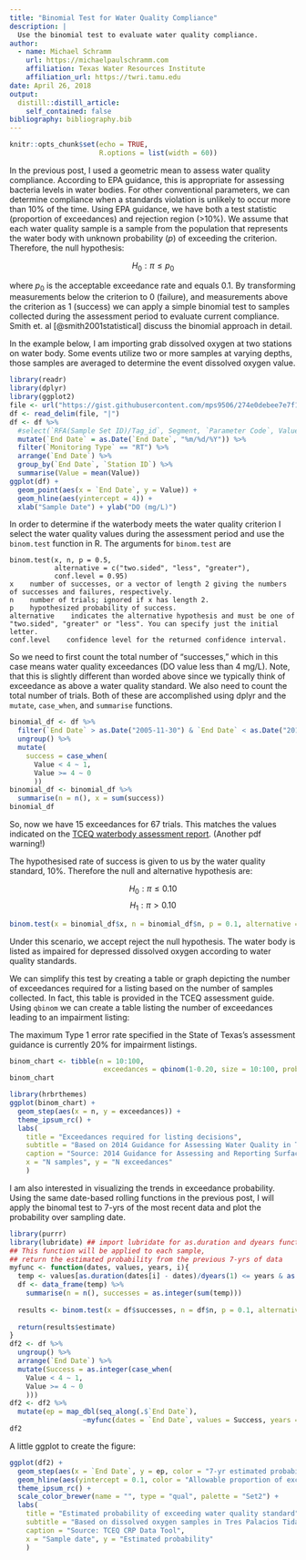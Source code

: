 ```yaml
---
title: "Binomial Test for Water Quality Compliance"
description: |
  Use the binomial test to evaluate water quality compliance.
author:
  - name: Michael Schramm
    url: https://michaelpaulschramm.com
    affiliation: Texas Water Resources Institute
    affiliation_url: https://twri.tamu.edu
date: April 26, 2018
output:
  distill::distill_article:
    self_contained: false
bibliography: bibliography.bib
---
```


```r
knitr::opts_chunk$set(echo = TRUE,
                      R.options = list(width = 60))
```

In the previous post, I used a geometric mean to assess water quality compliance. According to EPA guidance, this is appropriate for assessing bacteria levels in water bodies. For other conventional parameters, we can determine compliance when a standards violation is unlikely to occur more than 10% of the time. Using EPA guidance, we have both a test statistic (proportion of exceedances) and rejection region (>10%).  We assume that each water quality sample is a sample from the population that represents the water body with unknown probability ($p$) of exceeding the criterion. Therefore, the null hypothesis:

$$H_0 : \pi \le p_0$$

where $p_0$ is the acceptable exceedance rate and equals 0.1. By transforming measurements below the criterion to 0 (failure), and measurements above the criterion as 1 (success) we can apply a simple binomial test to samples collected during the assessment period to evaluate current compliance. Smith et. al [@smith2001statistical] discuss the binomial approach in detail.

In the example below, I am importing grab dissolved oxygen at two stations on water body. Some events utilize two or more samples at varying depths, those samples are averaged to determine the event dissolved oxygen value.

```r
library(readr)
library(dplyr)
library(ggplot2)
file <- url("https://gist.githubusercontent.com/mps9506/274e0debee7e7f1289dac3371ce05d1e/raw/284ff43565d03bd57c59c3151feaa739abd40f2e/1501_DO.txt")
df <- read_delim(file, "|")
df <- df %>%
  #select(`RFA(Sample Set ID)/Tag_id`, Segment, `Parameter Code`, Value, `End Date`, `Monitoring Type`) %>%
  mutate(`End Date` = as.Date(`End Date`, "%m/%d/%Y")) %>%
  filter(`Monitoring Type` == "RT") %>%
  arrange(`End Date`) %>%
  group_by(`End Date`, `Station ID`) %>%
  summarise(Value = mean(Value))
ggplot(df) +
  geom_point(aes(x = `End Date`, y = Value)) +
  geom_hline(aes(yintercept = 4)) +
  xlab("Sample Date") + ylab("DO (mg/L)")
```


In order to determine if the waterbody meets the water quality criterion I select the water quality values during the assessment period and use the `binom.test` function in R. The arguments for `binom.test` are

```{eval=FALSE}
binom.test(x, n, p = 0.5,
           alternative = c("two.sided", "less", "greater"),
           conf.level = 0.95)
x    number of successes, or a vector of length 2 giving the numbers of successes and failures, respectively.
n    number of trials; ignored if x has length 2.
p    hypothesized probability of success.
alternative    indicates the alternative hypothesis and must be one of "two.sided", "greater" or "less". You can specify just the initial letter.
conf.level    confidence level for the returned confidence interval.
```

So we need to first count the total number of "successes," which in this case means water quality exceedances (DO value less than 4 mg/L). Note, that this is slightly different than worded above since we typically think of exceedance as above a water quality standard. We also need to count the total number of trials. Both of these are accomplished using dplyr and the `mutate`, `case_when`, and `summarise` functions.

```r
binomial_df <- df %>%
  filter(`End Date` > as.Date("2005-11-30") & `End Date` < as.Date("2012-12-01")) %>%
  ungroup() %>%
  mutate(
    success = case_when(
      Value < 4 ~ 1,
      Value >= 4 ~ 0
      ))
binomial_df <- binomial_df %>%
  summarise(n = n(), x = sum(success))
binomial_df
```

So, now we have 15 exceedances for 67 trials. This matches the values indicated on the [TCEQ waterbody assessment report](https://www.tceq.texas.gov/assets/public/waterquality/swqm/assess/14txir/2014_basin15.pdf). (Another pdf warning!)


The hypothesised rate of success is given to us by the water quality standard, 10%. Therefore the null and alternative hypothesis are:

$$H_0 : \pi \le 0.10$$
$$H_1 : \pi \gt 0.10$$

```r
binom.test(x = binomial_df$x, n = binomial_df$n, p = 0.1, alternative = "g")
```

Under this scenario, we accept reject the null hypothesis. The water body is listed as impaired for depressed dissolved oxygen according to water quality standards.

We can simplify this test by creating a table or graph depicting the number of exceedances required for a listing based on the number of samples collected. In fact, this table is provided in the TCEQ assessment guide. Using `qbinom` we can create a table listing the number of exceedances leading to an impairment listing:

<aside>The maximum Type 1 error rate specified in the State of Texas's assessment guidance is currently 20% for impairment listings.</aside>

```r
binom_chart <- tibble(n = 10:100,
                       exceedances = qbinom(1-0.20, size = 10:100, prob = 0.1) + 1)
binom_chart
```

```r
library(hrbrthemes)
ggplot(binom_chart) +
  geom_step(aes(x = n, y = exceedances)) +
  theme_ipsum_rc() +
  labs(
    title = "Exceedances required for listing decisions",
    subtitle = "Based on 2014 Guidance for Assessing Water Quality in Texas",
    caption = "Source: 2014 Guidance for Assessing and Reporting Surface Water Quality in Texas",
    x = "N samples", y = "N exceedances"
    )
```

I am also interested in visualizing the trends in exceedance probability. Using the same date-based rolling functions in the previous post, I will apply the binomal test to 7-yrs of the most recent data and plot the probability over sampling date.

```r
library(purrr)
library(lubridate) ## import lubridate for as.duration and dyears functions
## This function will be applied to each sample,
## return the estimated probability from the previous 7-yrs of data
myfunc <- function(dates, values, years, i){
  temp <- values[as.duration(dates[i] - dates)/dyears(1) <= years & as.duration(dates[i] - dates)/dyears(1) >= 0]
  df <- data_frame(temp) %>%
    summarise(n = n(), successes = as.integer(sum(temp)))
  
  results <- binom.test(x = df$successes, n = df$n, p = 0.1, alternative = "g")
  
  return(results$estimate)
}
df2 <- df %>%
  ungroup() %>%
  arrange(`End Date`) %>%
  mutate(Success = as.integer(case_when(
    Value < 4 ~ 1,
    Value >= 4 ~ 0
    )))
df2 <- df2 %>%
  mutate(ep = map_dbl(seq_along(.$`End Date`),
                  ~myfunc(dates = `End Date`, values = Success, years = 7, i = .x)))
df2
```

A little ggplot to create the figure:

```r
ggplot(df2) +
  geom_step(aes(x = `End Date`, y = ep, color = "7-yr estimated probability of exceedance")) +
  geom_hline(aes(yintercept = 0.1, color = "Allowable proportion of exceedances"), size = .75) +
  theme_ipsum_rc() +
  scale_color_brewer(name = "", type = "qual", palette = "Set2") +
  labs(
    title = "Estimated probability of exceeding water quality standard",
    subtitle = "Based on dissolved oxygen samples in Tres Palacios Tidal",
    caption = "Source: TCEQ CRP Data Tool",
    x = "Sample date", y = "Estimated probability"
    )
```





